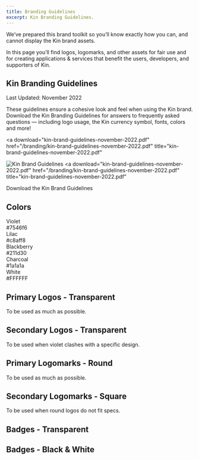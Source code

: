 ```yaml
---
title: Branding Guidelines
excerpt: Kin Branding Guidelines.
---
```


We’ve prepared this brand toolkit so you’ll know exactly how you can, and cannot display the Kin brand assets.

In this page you’ll find logos, logomarks, and other assets for fair use and for creating applications & services that benefit the users, developers, and supporters of Kin.

## Kin Branding Guidelines

Last Updated: November 2022

These guidelines ensure a cohesive look and feel when using the Kin brand. Download the Kin Branding Guidelines for answers to frequently asked questions — including logo usage, the Kin currency symbol, fonts, colors and more!

<a
  download="kin-brand-guidelines-november-2022.pdf"
  href="/branding/kin-brand-guidelines-november-2022.pdf"
  title="kin-brand-guidelines-november-2022.pdf"
>
  ![Kin Brand Guidelines](/branding/kin-brand-guidelines-november-2022.png)
</a>
<a
  download="kin-brand-guidelines-november-2022.pdf"
  href="/branding/kin-brand-guidelines-november-2022.pdf"
  title="kin-brand-guidelines-november-2022.pdf"
>
  Download the Kin Brand Guidelines
</a>

## Colors

<div className="flex flex-col justify-between space-y-2 font-bold sm:flex-row sm:space-y-0 sm:space-x-2 md:text-lg lg:text-xl ">
  <div className="flex-grow rounded-md bg-[#7546f6] p-4 text-center text-[#c8aff8]">
    <div>Violet</div>
    <div>#7546f6</div>
  </div>
  <div className="flex-grow rounded-md bg-[#c8aff8] p-4 text-center text-[#7546f6]">
    <div>Lilac</div>
    <div>#c8aff8</div>
  </div>
  <div className="flex-grow rounded-md bg-[#211d30] p-4 text-center text-[#c8aff8]">
    <div>Blackberry</div>
    <div>#211d30</div>
  </div>
  <div className="flex-grow rounded-md bg-[#1a1a1a] p-4 text-center text-[#FFFFFF]">
    <div>Charcoal</div>
    <div>#1a1a1a</div>
  </div>
  <div className="flex-grow rounded-md bg-[#FFFFFF] p-4 text-center text-[#1a1a1a]">
    <div>White</div>
    <div>#FFFFFF</div>
  </div>
</div>


## Primary Logos - Transparent

To be used as much as possible.

<div className="not-prose flex flex-col space-y-8">
	<BrandImage name="Kin Logo Violet" width={250} />
	<BrandImage name="Kin Logo White" width={250} />
</div>

## Secondary  Logos - Transparent

To be used when violet clashes with a specific design.

<div className="not-prose flex flex-col space-y-8">
	<BrandImage name="Kin Logo Charcoal" width={250} />
	<BrandImage name="Kin Logo Grayscale" width={250} />
</div>

## Primary Logomarks - Round

To be used as much as possible.

<div className="not-prose flex flex-col space-y-8">
	<BrandImage name="Kin Circle Violet" width={100} />
	<BrandImage name="Kin Circle White" width={100} />
</div>


## Secondary Logomarks - Square

To be used when round logos do not fit specs.

<div className="not-prose flex flex-col space-y-8">
	<BrandImage name="Kin Square Violet" width={100} />
	<BrandImage name="Kin Square White" width={100} />
</div>

## Badges - Transparent

<div className="not-prose flex flex-col space-y-8">
	<BrandImage name="Kin Badge Violet" width={226} />
	<BrandImage name="Kin Badge White" width={226} />
</div>

## Badges - Black & White

<div className="not-prose flex flex-col space-y-8">
	<BrandImage name="Kin Badge Charcoal" width={226} />
	<BrandImage name="Kin Badge Grayscale" width={226} />
</div>
